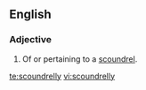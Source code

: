 ==English==
===Adjective===
{{en-adj}}
# Of or pertaining to a [[scoundrel]].

[[te:scoundrelly]]
[[vi:scoundrelly]]
